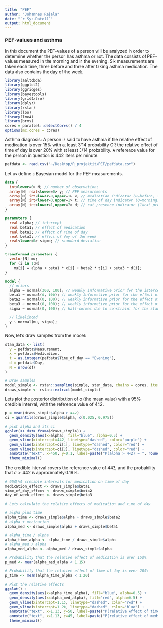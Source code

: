 ```yaml
---
title: "PEF"
author: "Johannes Rajala"
date: "`r Sys.Date()`"
output: html_document
---
```


### PEF-values and asthma

In this document the PEF-values of a person will be analyzed in order to determine whether the person has asthma or not. The data consists of PEF-values measured in the morning and in the evening. Six measurements are taken each time, three before and three after taking asthma medication. The data also contains the day of the week.

```r
library(aaltobda)
library(ggplot2)
library(ggridges)
library(bayestools)
library(gridExtra)
library(dplyr)
library(rstan)
library(loo)
library(lme4)
library(brms)
cores = parallel::detectCores() / 4
options(mc.cores = cores)
```

Asthma diagnosis: A person is said to have asthma if the relative effect of medication is over 15$\%$ with at least 3/14 probability OR the relative effect of time of day is over 20$\%$ with at least 3/14 probability. A reference value for the person in question is 442 liters per minute.

```r
pefdata <- read.csv("~/Desktop/R_projektit/PEF/pefdata.csv")
```

Let us define a Bayesian model for the PEF measurements.

```stan
data {
  int<lower=0> N; // number of observations
  array[N] real<lower=0> y; // PEF measurements
  array[N] int<lower=0,upper=1> x; // medication indicator (0=before, 1=after)
  array[N] int<lower=0,upper=1> t; // time of day indicator (0=morning, 1=evening)
  array[N] int<lower=1,upper=7> d; // cat presence indicator (1=cat present, 0=cat absent)
}

parameters {
  real alpha; // intercept
  real beta1; // effect of medication
  real beta2; // effect of time of day
  real beta3; // effect of day of the week
  real<lower=0> sigma; // standard deviation
}

transformed parameters {
  vector[N] mu;
  for (i in 1:N)
    mu[i] = alpha + beta1 * x[i] + beta2 * t[i] + beta3 * d[i];
}

model {
  // priors
  alpha ~ normal(300, 100); // weakly informative prior for the intercept
  beta1 ~ normal(0, 100); // weakly informative prior for the effect of medication
  beta2 ~ normal(0, 100); // weakly informative prior for the effect of time of day
  beta3 ~ normal(0, 100); // weakly informative prior for the effect of day of the week
  sigma ~ normal(0, 100); // half-normal due to constraint for the standard deviation

  // likelihood
  y ~ normal(mu, sigma);
}
```

Now, let's draw samples from the model:

```r
stan_data <- list(
  y = pefdata$Measurement,
  x = pefdata$Medication,
  t = as.integer(pefdata$Time_of_day == "Evening"),
  d = pefdata$Day,
  N = nrow(df)
)

# Draw samples
model_simple <- rstan::sampling(simple, stan_data, chains = cores, iter = 50000)
draws_simple <- rstan::extract(model_simple)
```

Lets plot the posterior distribution of $\alpha$ (the mean value) with a 95$\%$ credible interval, with the reference value of 442.

```r
p = mean(draws_simple$alpha > 442)
ci = quantile(draws_simple$alpha, c(0.025, 0.975))

# plot alpha and its ci
ggplot(as.data.frame(draws_simple)) +
  geom_density(aes(x=alpha), fill="blue", alpha=0.5) +
  geom_vline(xintercept=442, linetype="dashed", color="purple") +
  geom_vline(xintercept=ci[1], linetype="dashed", color="red") +
  geom_vline(xintercept=ci[2], linetype="dashed", color="red") +
  annotate("text", x=450, y=0.1, label=paste("P(alpha > 442) = ", round(p, 4))) +
  theme_minimal()
```

The credible interval covers the reference value of 442, and the probability that $\alpha > 442$ is approximately 0.19$\%$.

```r
# 95$\%$ credible intervals for medication on time of day
medication_effect <- draws_simple$beta1
time_of_day_effect <- draws_simple$beta2
day_of_week_effect <- draws_simple$beta3

# Lets calculate the relative effects of medication and time of day

# alpha plus time 
alpha_time <- draws_simple$alpha + draws_simple$beta2
# alpha + medication
alpha_med <- draws_simple$alpha + draws_simple$beta1

# alpha_time / alpha 
alpha_time_alpha <- alpha_time / draws_simple$alpha
# alpha_med / alpha
alpha_med_alpha <- alpha_med / draws_simple$alpha

# Probability that the relative effect of medication is over 15$%
p_med <- mean(alpha_med_alpha < 1.15)

# Probability that the relative effect of time of day is over 20$%
p_time <- mean(alpha_time_alpha < 1.20)

# Plot the relative effects
ggplot() +
  geom_density(aes(x=alpha_time_alpha), fill="blue", alpha=0.5) +
  geom_density(aes(x=alpha_med_alpha), fill="red", alpha=0.5) +
  geom_vline(xintercept=1.15, linetype="dashed", color="red") +
  geom_vline(xintercept=1.20, linetype="dashed", color="blue") +
  annotate("text", x=1.13, y=50, label=paste("P(relative effect of time < 1.20) = ", round(p_time, 4))) +
  annotate("text", x=1.13, y=45, label=paste("P(relative effect of meds < 1.15) = ", round(p_med, 4))) +
  theme_minimal()
```



